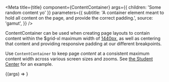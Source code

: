 

<Meta
  title={title}
  component={ContentContainer}
  args={{ children: 'Some random content yo' }}
  parameters={{
    subtitle:
      'A container element meant to hold all content on the page, and provide the correct padding.',
    source: 'gamut',
  }}
/>

ContentContainer can be used when creating page layouts to contain content
within the \$grid-xl maximum width of [1440px](/?path=/docs/foundations-layout--page#screensizes-and-media-queries), as well as centering that content and providing
responsive padding at our different breakpoints.

Use `ContentContainer` to keep page _content_ at a consistent maximum content width across various screen sizes and zooms.
See [the Student Center](https://codecademy.com/student-center) for an example.

<Canvas>
  <Story name="Content Container">
    {(args) => <ContentContainer {...args} />}
  </Story>
</Canvas>

<Props story="Content Container" />

